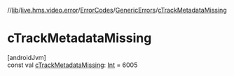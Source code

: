 //[lib](/api-reference/android/v2/home/content)/[live.hms.video.error](../../index)/[ErrorCodes](../index)/[GenericErrors](index)/[cTrackMetadataMissing](c-track-metadata-missing)

# cTrackMetadataMissing

[androidJvm]\
const val [cTrackMetadataMissing](c-track-metadata-missing): [Int](https://kotlinlang.org/api/latest/jvm/stdlib/kotlin/-int/index.html) = 6005
